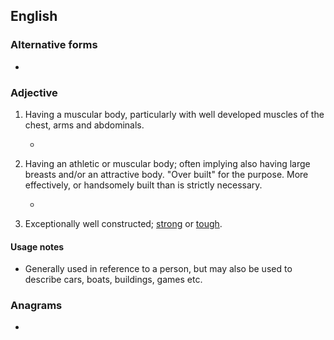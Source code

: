 ==English==

===Alternative forms===
* {{l|en|built like a brick outhouse}}

===Adjective===
{{en-adj|head=[[built]] [[like]] a [[brick]] [[shithouse]]|-}}

# {{lb|en|Australia|Canada|British|US|New Zealand | simile|idiomatic|colloquial|mildly|<nowiki/>vulgar}} {{lb|en|of a man}} Having a muscular body, particularly with well developed muscles of the chest, arms and abdominals.
#* {{quote-journal
|date=2012-01-13
|first=
|last=Dallas Winston
|authorlink=
|title=UFC 142 RIO: Rousimar Palhares Vs. Mike Massenzio Dissection
|newspaper=Bloody Elbow
|quotee=
|url=http://www.bloodyelbow.com/2012/1/13/2703669/ufc-142-rio-aldo-mendes-mike-massenzio-vs-rousimar-palhares-dissection
|page=
|passage=With a nickname that aptly translates to "Tree Stump" in Portugese, Palhares is '''built like a brick shit-house'''.
}}
# {{lb|en|Canada|US|simile|idiomatic|colloquial|somewhat|vulgar}} {{lb|en|of a woman}} Having an athletic or muscular body; often implying also having large breasts and/or an attractive body. "Over built" for the purpose. More effectively, or handsomely built than is strictly necessary.
#* {{quote-newsgroup
|title=SONIA'S BUILT LIKE A BRICK SHITHOUSE!|group=alt.sex.phone.ads|author=Hot Azz Sonia|date=March 18 2005
|passage=Sonia is a hot young blonde who is '''built like a brick shithouse'''!  She is stacked and well put together.
|url=http://groups.google.com/group/alt.sex.phone.ads/browse_thread/thread/4a7d781667af6c7e/8e52808cf4b75649?hl=en&q=%22built+like+a+brick+shithouse%22#8e52808cf4b75649}}
# {{lb|en|Australia|New Zealand|Britain|Canada|US|simile|colloquial|mildly|vulgar}} {{lb|en|of an object}} Exceptionally well constructed; [[strong]] or [[tough]].

====Usage notes====
* Generally used in reference to a person, but may also be used to describe cars, boats, buildings, games etc.

===Anagrams===
* {{anagrams|en|a=abbceehhiiiikkllorssttuu|built like a shit brickhouse}}